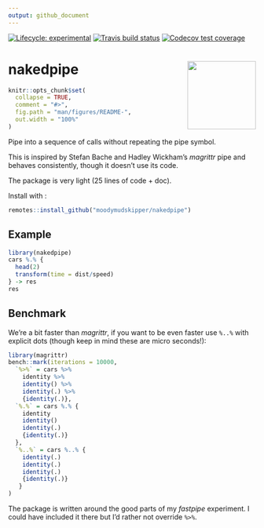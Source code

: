 ```yaml
---
output: github_document
---
```


<!-- badges: start -->
[![Lifecycle: experimental](https://img.shields.io/badge/lifecycle-experimental-orange.svg)](https://www.tidyverse.org/lifecycle/#experimental)
[![Travis build status](https://travis-ci.org/moodymudskipper/nakedpipe.svg?branch=master)](https://travis-ci.org/moodymudskipper/nakedpipe)
[![Codecov test coverage](https://codecov.io/gh/moodymudskipper/nakedpipe/branch/master/graph/badge.svg)](https://codecov.io/gh/moodymudskipper/nakedpipe?branch=master)
<!-- badges: end -->

# nakedpipe <img src='man/figures/logo.png' align="right" height="139" />


```r
knitr::opts_chunk$set(
  collapse = TRUE,
  comment = "#>",
  fig.path = "man/figures/README-",
  out.width = "100%"
)
```

Pipe into a sequence of calls without repeating the pipe symbol.

This is inspired by Stefan Bache and Hadley Wickham's *magrittr* pipe and behaves consistently, though it doesn't use its code. 

The package is very light (25 lines of code + doc).

Install with :

``` r
remotes::install_github("moodymudskipper/nakedpipe")
```

## Example

```r
library(nakedpipe)
cars %.% {
  head(2)
  transform(time = dist/speed)
} -> res
res
```

## Benchmark

We're a bit faster than *magrittr*, if you want to be even faster use `%..%` with
explicit dots (though keep in mind these are micro seconds!):

```r
library(magrittr)
bench::mark(iterations = 10000,
  `%>%` = cars %>% 
    identity %>%
    identity() %>%
    identity(.) %>%
    {identity(.)},
  `%.%` = cars %.% {
    identity
    identity()
    identity(.)
    {identity(.)}
  },
  `%..%` = cars %..% {
    identity(.)
    identity(.)
    identity(.)
    {identity(.)}
   }
)
```

The package is written around the good parts of my *fastpipe* experiment. I could
have included it there but I'd rather not override `%>%`.

